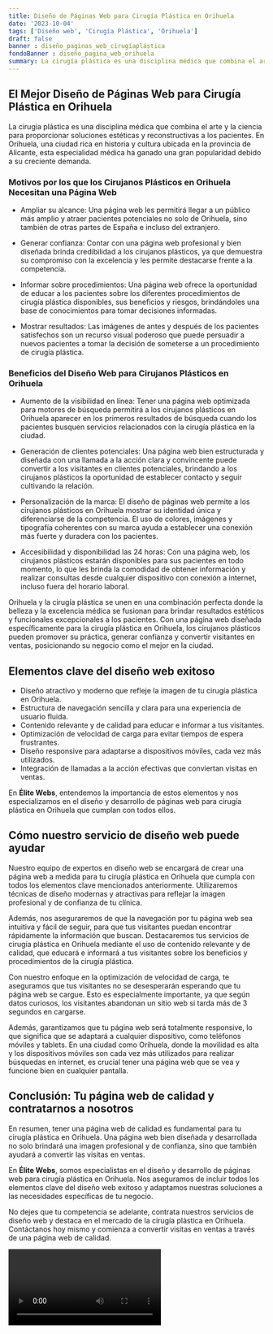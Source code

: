 ```yaml
---
title: Diseño de Páginas Web para Cirugía Plástica en Orihuela
date: '2023-10-04'
tags: ['Diseño web', 'Cirugía Plástica', 'Orihuela']
draft: false
banner : diseño_paginas_web_cirugíaplástica
fondoBanner : diseño_pagina_web_orihuela
summary: La cirugía plástica es una disciplina médica que combina el arte y la ciencia para proporcionar soluciones estéticas y reconstructivas a los pacientes. En Orihuela, una ciudad rica en historia y cultura ubicada en la provincia de Alicante, esta especialidad médica ha ganado una gran popularidad debido a su creciente demanda.
---
```


## **El Mejor Diseño de Páginas Web para Cirugía Plástica en Orihuela**

La cirugía plástica es una disciplina médica que combina el arte y la ciencia para proporcionar soluciones estéticas y reconstructivas a los pacientes. En Orihuela, una ciudad rica en historia y cultura ubicada en la provincia de Alicante, esta especialidad médica ha ganado una gran popularidad debido a su creciente demanda.

### **Motivos por los que los Cirujanos Plásticos en Orihuela Necesitan una Página Web**

- Ampliar su alcance: Una página web les permitirá llegar a un público más amplio y atraer pacientes potenciales no solo de Orihuela, sino también de otras partes de España e incluso del extranjero.

- Generar confianza: Contar con una página web profesional y bien diseñada brinda credibilidad a los cirujanos plásticos, ya que demuestra su compromiso con la excelencia y les permite destacarse frente a la competencia.

- Informar sobre procedimientos: Una página web ofrece la oportunidad de educar a los pacientes sobre los diferentes procedimientos de cirugía plástica disponibles, sus beneficios y riesgos, brindándoles una base de conocimientos para tomar decisiones informadas.

- Mostrar resultados: Las imágenes de antes y después de los pacientes satisfechos son un recurso visual poderoso que puede persuadir a nuevos pacientes a tomar la decisión de someterse a un procedimiento de cirugía plástica.

### **Beneficios del Diseño Web para Cirujanos Plásticos en Orihuela**

- Aumento de la visibilidad en línea: Tener una página web optimizada para motores de búsqueda permitirá a los cirujanos plásticos en Orihuela aparecer en los primeros resultados de búsqueda cuando los pacientes busquen servicios relacionados con la cirugía plástica en la ciudad.

- Generación de clientes potenciales: Una página web bien estructurada y diseñada con una llamada a la acción clara y convincente puede convertir a los visitantes en clientes potenciales, brindando a los cirujanos plásticos la oportunidad de establecer contacto y seguir cultivando la relación.

- Personalización de la marca: El diseño de páginas web permite a los cirujanos plásticos en Orihuela mostrar su identidad única y diferenciarse de la competencia. El uso de colores, imágenes y tipografía coherentes con su marca ayuda a establecer una conexión más fuerte y duradera con los pacientes.

- Accesibilidad y disponibilidad las 24 horas: Con una página web, los cirujanos plásticos estarán disponibles para sus pacientes en todo momento, lo que les brinda la comodidad de obtener información y realizar consultas desde cualquier dispositivo con conexión a internet, incluso fuera del horario laboral.

Orihuela y la cirugía plástica se unen en una combinación perfecta donde la belleza y la excelencia médica se fusionan para brindar resultados estéticos y funcionales excepcionales a los pacientes. Con una página web diseñada específicamente para la cirugía plástica en Orihuela, los cirujanos plásticos pueden promover su práctica, generar confianza y convertir visitantes en ventas, posicionando su negocio como el mejor en la ciudad.

<GifSeo />

<Cta />

## Elementos clave del diseño web exitoso

- Diseño atractivo y moderno que refleje la imagen de tu cirugía plástica en Orihuela.
- Estructura de navegación sencilla y clara para una experiencia de usuario fluida.
- Contenido relevante y de calidad para educar e informar a tus visitantes.
- Optimización de velocidad de carga para evitar tiempos de espera frustrantes.
- Diseño responsive para adaptarse a dispositivos móviles, cada vez más utilizados.
- Integración de llamadas a la acción efectivas que conviertan visitas en ventas.

En **Élite Webs**, entendemos la importancia de estos elementos y nos especializamos en el diseño y desarrollo de páginas web para cirugía plástica en Orihuela que cumplan con todos ellos.

## Cómo nuestro servicio de diseño web puede ayudar

Nuestro equipo de expertos en diseño web se encargará de crear una página web a medida para tu cirugía plástica en Orihuela que cumpla con todos los elementos clave mencionados anteriormente. Utilizaremos técnicas de diseño modernas y atractivas para reflejar la imagen profesional y de confianza de tu clínica.

Además, nos aseguraremos de que la navegación por tu página web sea intuitiva y fácil de seguir, para que tus visitantes puedan encontrar rápidamente la información que buscan. Destacaremos tus servicios de cirugía plástica en Orihuela mediante el uso de contenido relevante y de calidad, que educará e informará a tus visitantes sobre los beneficios y procedimientos de la cirugía plástica.

Con nuestro enfoque en la optimización de velocidad de carga, te aseguramos que tus visitantes no se desesperarán esperando que tu página web se cargue. Esto es especialmente importante, ya que según datos curiosos, los visitantes abandonan un sitio web si tarda más de 3 segundos en cargarse.

Además, garantizamos que tu página web será totalmente responsive, lo que significa que se adaptará a cualquier dispositivo, como teléfonos móviles y tablets. En una ciudad como Orihuela, donde la movilidad es alta y los dispositivos móviles son cada vez más utilizados para realizar búsquedas en internet, es crucial tener una página web que se vea y funcione bien en cualquier pantalla.

## Conclusión: Tu página web de calidad y contratarnos a nosotros

En resumen, tener una página web de calidad es fundamental para tu cirugía plástica en Orihuela. Una página web bien diseñada y desarrollada no solo brindará una imagen profesional y de confianza, sino que también ayudará a convertir las visitas en ventas.

En **Élite Webs**, somos especialistas en el diseño y desarrollo de páginas web para cirugía plástica en Orihuela. Nos aseguramos de incluir todos los elementos clave del diseño web exitoso y adaptamos nuestras soluciones a las necesidades específicas de tu negocio.

No dejes que tu competencia se adelante, contrata nuestros servicios de diseño web y destaca en el mercado de la cirugía plástica en Orihuela. Contáctanos hoy mismo y comienza a convertir visitas en ventas a través de una página web de calidad.

<Video />

<CtaBot job='Cirugía Plástica' city='Orihuela'/>

<Gmaps query='Orihuela+españa+maps' />